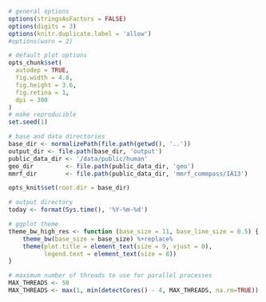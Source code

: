 ```r
# general options
options(stringsAsFactors = FALSE)
options(digits = 3)
options(knitr.duplicate.label = 'allow')
#options(warn = 2)

# default plot options
opts_chunk$set(
  autodep = TRUE,
  fig.width = 4.8,
  fig.height = 3.6,
  fig.retina = 1,
  dpi = 300
)
# make reproducible
set.seed(1)

# base and data directories
base_dir <- normalizePath(file.path(getwd(), '..'))
output_dir <- file.path(base_dir, 'output')
public_data_dir <- '/data/public/human'
geo_dir         <- file.path(public_data_dir, 'geo')
mmrf_dir        <- file.path(public_data_dir, 'mmrf_commpass/IA13')

opts_knit$set(root.dir = base_dir)

# output directory
today <- format(Sys.time(), '%Y-%m-%d')

# ggplot theme
theme_bw_high_res <- function (base_size = 11, base_line_size = 0.5) { 
	theme_bw(base_size = base_size) %+replace% 
    theme(plot.title = element_text(size = 9, vjust = 0), 
          legend.text = element_text(size = 8))
}

# maximum number of threads to use for parallel processes
MAX_THREADS <- 50
MAX_THREADS <- max(1, min(detectCores() - 4, MAX_THREADS, na.rm=TRUE))
```



